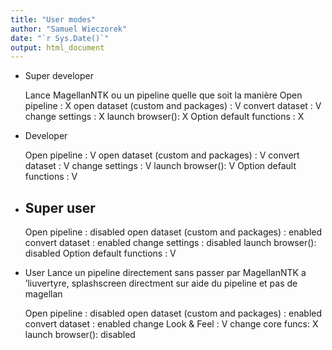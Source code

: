 ```yaml
---
title: "User modes"
author: "Samuel Wieczorek"
date: "`r Sys.Date()`"
output: html_document
---
```




* Super developer

  Lance MagellanNTK ou un pipeline quelle que soit la manière
  Open pipeline : X
  open dataset (custom and packages) : V
  convert dataset : V
  change settings : X
  launch browser(): X
  Option default functions : X
  
  
  
  
  
* Developer


  Open pipeline : V
  open dataset (custom and packages) : V
  convert dataset : V
  change settings : V
  launch browser(): V
  Option default functions : V
  
  
  
  


* Super user
  - 
  Open pipeline : disabled
  open dataset (custom and packages) : enabled
  convert dataset : enabled
  change settings : disabled
  launch browser(): disabled
  Option default functions : V
  
  
  

* User
  Lance un pipeline directement sans passer par MagellanNTK
  a 'liuvertyre, splashscreen directment sur aide du pipeline et pas de magellan
  
  Open pipeline : disabled
  open dataset (custom and packages) : enabled
  convert dataset : enabled
  change Look & Feel : V
  change core funcs: X
  launch browser(): disabled
